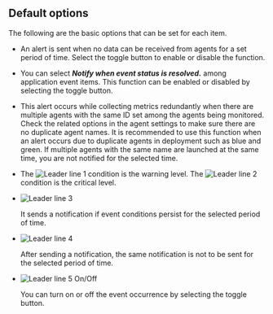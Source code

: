 ## Default options

The following are the basic options that can be set for each item.

- <Cmdname sid="inactive_agent_alert" className="uitext" />

  An alert is sent when no data can be received from agents for a set period of time. Select the toggle button to enable or disable the function.

- <Cmdname sid="resolved_event_notification" className="uitext" />

  You can select **_Notify when event status is resolved._** among application event items. This function can be enabled or disabled by selecting the toggle button.

- <Cmdname sid="TTL05989" className="uitext" />

  This alert occurs while collecting metrics redundantly when there are multiple agents with the same ID set among the agents being monitored. Check the related options in the agent settings to make sure there are no duplicate agent names. It is recommended to use this function when an alert occurs due to duplicate agents in deployment such as blue and green. If multiple agents with the same name are launched at the same time, you are not notified for the selected time.

- <Cmdname sid="condition" className="uitext" />

  The ![Leader line 1](/img/number-01.png) condition is the <span class='slow'>warning</span> level. The ![Leader line 2](/img/number-02.png) condition is the <span class='vslow'>critical</span> level.

- ![Leader line 3](/img/number-03.png) <Cmdname sid="continue" className="uitext" />

  It sends a notification if event conditions persist for the selected period of time.

- ![Leader line 4](/img/number-04.png) <Cmdname sid="silent" className="uitext" />

  After sending a notification, the same notification is not to be sent for the selected period of time.

- ![Leader line 5](/img/number-05.png) On/Off

  You can turn on or off the event occurrence by selecting the toggle button. 
